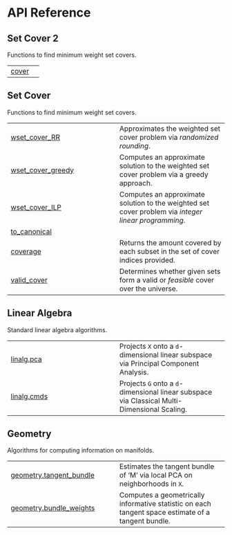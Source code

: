 # API Reference {.doc .doc-index}

## Set Cover 2

Functions to find minimum weight set covers.

| | |
| --- | --- |
| [cover](cover.qmd#geomcover.cover) |  |

## Set Cover

Functions to find minimum weight set covers.

| | |
| --- | --- |
| [wset_cover_RR](wset_cover_RR.qmd#geomcover.wset_cover_RR) | Approximates the weighted set cover problem via _randomized rounding_. |
| [wset_cover_greedy](wset_cover_greedy.qmd#geomcover.wset_cover_greedy) | Computes an approximate solution to the weighted set cover problem via a greedy approach. |
| [wset_cover_ILP](wset_cover_ILP.qmd#geomcover.wset_cover_ILP) | Computes an approximate solution to the weighted set cover problem via *integer linear programming*. |
| [to_canonical](to_canonical.qmd#geomcover.to_canonical) |  |
| [coverage](coverage.qmd#geomcover.coverage) | Returns the amount covered by each subset in the set of cover indices provided. |
| [valid_cover](valid_cover.qmd#geomcover.valid_cover) | Determines whether given sets form a valid or *feasible* cover over the universe. |

## Linear Algebra

Standard linear algebra algorithms.

| | |
| --- | --- |
| [linalg.pca](linalg.pca.qmd#geomcover.linalg.pca) | Projects `X` onto a `d`-dimensional linear subspace via Principal Component Analysis. |
| [linalg.cmds](linalg.cmds.qmd#geomcover.linalg.cmds) | Projects `G` onto a `d`-dimensional linear subspace via Classical Multi-Dimensional Scaling. |

## Geometry

Algorithms for computing information on manifolds.

| | |
| --- | --- |
| [geometry.tangent_bundle](geometry.tangent_bundle.qmd#geomcover.geometry.tangent_bundle) | Estimates the tangent bundle of 'M' via local PCA on neighborhoods in `X`. |
| [geometry.bundle_weights](geometry.bundle_weights.qmd#geomcover.geometry.bundle_weights) | Computes a geometrically informative statistic on each tangent space estimate of a tangent bundle. |